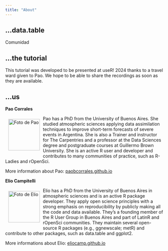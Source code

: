 ```yaml
---
title: "About"
---
```


## ...data.table

Comunidad

## ...the tutorial

This tutorial was developed to be presented at useR!
2024 thanks to a travel ward given to Pao.
We hope to be able to share the recordings as soon as they are available.

## ...us

**Pao Corrales**

<img src="img/pao_circle.png" alt="Foto de Pao" width="100" height="100" align="left" style="margin:10px"/> Pao has a PhD from the University of Buenos Aires.
She studied atmospheric sciences applying data assimilation techniques to improve short-term forecasts of severe events in Argentina.
She is also a Trainer and instructor for The Carpentries and a professor at the Data Sciences degree and postgraduate courses at Guillermo Brown University.
She is an active R user and developer and contributes to many communities of practice, such as R-Ladies and rOpenSci.

More information about Pao: [paobcorrales.github.io](https://github.com/paocorrales)

**Elio Campitelli**

<img src="img/elio_cicle.png" alt="Foto de Elio" width="100" height="100" align="left" style="margin:10px"/> Elio has a PhD from the University of Buenos Aires in atmospheric sciences and is an active R package developer.
They apply open science principles with a strong emphasis on reproducibility by publicly making all the code and data available.
They's a founding member of the R User Group in Buenos Aires and part of LatinR and rOpenSci communities.
They maintain several open-source R packages (e.g., ggnewscale; metR) and contribute to other packages, such as data.table and ggplot2.

More informations about Elio: [eliocamp.github.io](https://eliocamp.github.io/)
